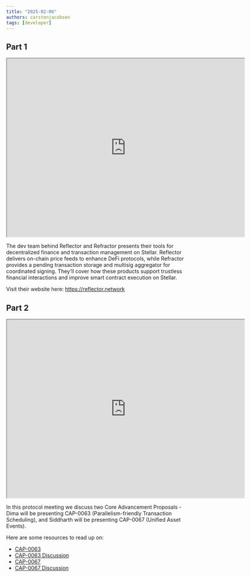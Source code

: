 ```yaml
---
title: "2025-02-06"
authors: carstenjacobsen
tags: [developer]
---
```


## Part 1

<iframe
  src="https://www.youtube.com/embed/QrLA66qU9N8?si=nqaBeJkxcZMlOBs6"
  width="640"
  height="480"
  allow="autoplay"
></iframe>

The dev team behind Reflector and Refractor presents their tools for decentralized finance and transaction management on Stellar. Reflector delivers on-chain price feeds to enhance DeFi protocols, while Refractor provides a pending transaction storage and multisig aggregator for coordinated signing. They’ll cover how these products support trustless financial interactions and improve smart contract execution on Stellar.

Visit their website here: https://reflector.network

## Part 2

<iframe
  src="https://www.youtube.com/embed/lzxv5ij6TLw?si=qpyEXOPe_XBAaFnk"
  width="640"
  height="480"
  allow="autoplay"
></iframe>

In this protocol meeting we discuss two Core Advancement Proposals - Dima will be presenting CAP-0063 (Parallelism-friendly Transaction Scheduling), and Siddharth will be presenting CAP-0067 (Unified Asset Events).

Here are some resources to read up on:

- [CAP-0063](https://github.com/stellar/stellar-protocol/blob/master/core/cap-0063.md)
- [CAP-0063 Discussion](https://github.com/stellar/stellar-protocol/discussions/1602)
- [CAP-0067](https://github.com/stellar/stellar-protocol/blob/master/core/cap-0067.md)
- [CAP-0067 Discussion](https://github.com/stellar/stellar-protocol/discussions/1553)
